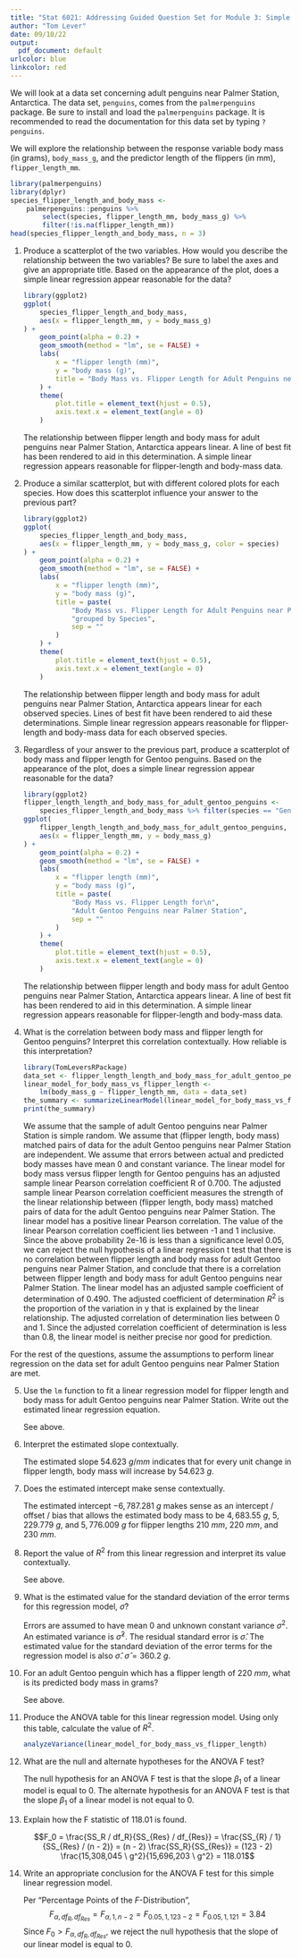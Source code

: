 ```yaml
---
title: "Stat 6021: Addressing Guided Question Set for Module 3: Simple Linear Regression"
author: "Tom Lever"
date: 09/10/22
output:
  pdf_document: default
urlcolor: blue
linkcolor: red
---
```


We will look at a data set concerning adult penguins near Palmer Station, Antarctica. The data set, `penguins`,
comes from the `palmerpenguins` package. Be sure to install and load the `palmerpenguins` package.
It is recommended to read the documentation for this data set by typing `?penguins`.

We will explore the relationship between the response variable body mass (in grams), `body_mass_g`,
and the predictor length of the flippers (in mm), `flipper_length_mm`.

```r
library(palmerpenguins)
library(dplyr)
species_flipper_length_and_body_mass <-
    palmerpenguins::penguins %>%
        select(species, flipper_length_mm, body_mass_g) %>%
        filter(!is.na(flipper_length_mm))
head(species_flipper_length_and_body_mass, n = 3)
```

1. Produce a scatterplot of the two variables. How would you describe the relationship between the two variables?
   Be sure to label the axes and give an appropriate title.
   Based on the appearance of the plot, does a simple linear regression appear reasonable for the data?

    ```r
    library(ggplot2)
    ggplot(
        species_flipper_length_and_body_mass,
        aes(x = flipper_length_mm, y = body_mass_g)
    ) +
        geom_point(alpha = 0.2) +
        geom_smooth(method = "lm", se = FALSE) +
        labs(
            x = "flipper length (mm)",
            y = "body mass (g)",
            title = "Body Mass vs. Flipper Length for Adult Penguins near Palmer Station"
        ) +
        theme(
            plot.title = element_text(hjust = 0.5),
            axis.text.x = element_text(angle = 0)
        )
    ```
    
    The relationship between flipper length and body mass for adult penguins near Palmer Station, Antarctica appears linear.
    A line of best fit has been rendered to aid in this determination.
    A simple linear regression appears reasonable for flipper-length and body-mass data.
    
2. Produce a similar scatterplot, but with different colored plots for each species.
   How does this scatterplot influence your answer to the previous part?
   
    ```r
    library(ggplot2)
    ggplot(
        species_flipper_length_and_body_mass,
        aes(x = flipper_length_mm, y = body_mass_g, color = species)
    ) +
        geom_point(alpha = 0.2) +
        geom_smooth(method = "lm", se = FALSE) +
        labs(
            x = "flipper length (mm)",
            y = "body mass (g)",
            title = paste(
                "Body Mass vs. Flipper Length for Adult Penguins near Palmer Station,\n",
                "grouped by Species",
                sep = ""
            )
        ) +
        theme(
            plot.title = element_text(hjust = 0.5),
            axis.text.x = element_text(angle = 0)
        )
    ```
    
    The relationship between flipper length and body mass for adult penguins near Palmer Station, Antarctica
    appears linear for each observed species.
    Lines of best fit have been rendered to aid these determinations.
    Simple linear regression appears reasonable for flipper-length and body-mass data for each observed species.
    
3. Regardless of your answer to the previous part, produce a scatterplot of body mass and flipper length for Gentoo penguins.
   Based on the appearance of the plot, does a simple linear regression appear reasonable for the data?
   
    ```r
    library(ggplot2)
    flipper_length_length_and_body_mass_for_adult_gentoo_penguins <-
        species_flipper_length_and_body_mass %>% filter(species == "Gentoo")
    ggplot(
        flipper_length_length_and_body_mass_for_adult_gentoo_penguins,
        aes(x = flipper_length_mm, y = body_mass_g)
    ) +
        geom_point(alpha = 0.2) +
        geom_smooth(method = "lm", se = FALSE) +
        labs(
            x = "flipper length (mm)",
            y = "body mass (g)",
            title = paste(
                "Body Mass vs. Flipper Length for\n",
                "Adult Gentoo Penguins near Palmer Station",
                sep = ""
            )
        ) +
        theme(
            plot.title = element_text(hjust = 0.5),
            axis.text.x = element_text(angle = 0)
        )
    ```
    
    The relationship between flipper length and body mass for adult Gentoo penguins near Palmer Station, Antarctica appears linear.
    A line of best fit has been rendered to aid in this determination.
    A simple linear regression appears reasonable for flipper-length and body-mass data.
    
4. What is the correlation between body mass and flipper length for Gentoo penguins?
   Interpret this correlation contextually. How reliable is this interpretation?
   
    ```r
    library(TomLeversRPackage)
    data_set <- flipper_length_length_and_body_mass_for_adult_gentoo_penguins
    linear_model_for_body_mass_vs_flipper_length <-
        lm(body_mass_g ~ flipper_length_mm, data = data_set)
    the_summary <- summarizeLinearModel(linear_model_for_body_mass_vs_flipper_length)
    print(the_summary)
    ```
    
    We assume that the sample of adult Gentoo penguins near Palmer Station is simple random.
    We assume that (flipper length, body mass) matched pairs of data for the adult Gentoo penguins near Palmer Station are independent.
    We assume that errors between actual and predicted body masses have mean 0 and constant variance.
    The linear model for body mass versus flipper length for Gentoo penguins has an adjusted sample linear Pearson correlation coefficient
    R of 0.700.
    The adjusted sample linear Pearson correlation coefficient measures the strength of the linear relationship
    between (flipper length, body mass) matched pairs of data for the adult Gentoo penguins near Palmer Station.
    The linear model has a positive linear Pearson correlation.
    The value of the linear Pearson correlation coefficient lies between -1 and 1 inclusive.
    Since the above probability 2e-16 is less than a significance level 0.05, we can reject the null hypothesis of
    a linear regression t test that there is no correlation between flipper length and body mass for adult Gentoo penguins near Palmer Station,
    and conclude that there is a correlation between flipper length and body mass for adult Gentoo penguins near Palmer Station.
    The linear model has an adjusted sample coefficient of determination of 0.490.
    The adjusted coefficient of determination $R^2$ is the proportion of the variation in y that is explained by the linear relationship.
    The adjusted correlation of determination lies between 0 and 1.
    Since the adjusted correlation coefficient of determination is less than 0.8, the linear model is neither precise nor good for prediction.
    
For the rest of the questions, assume the assumptions to perform linear regression
on the data set for adult Gentoo penguins near Palmer Station are met.

5. Use the `lm` function to fit a linear regression model for flipper length and body mass for adult Gentoo penguins near Palmer Station.
   Write out the estimated linear regression equation.
   
   See above.
   
6. Interpret the estimated slope contextually.

   The estimated slope $54.623 \ g / mm$ indicates that for every unit change in flipper length, body mass will increase by $54.623 \ g$.
   
7. Does the estimated intercept make sense contextually.

   The estimated intercept $-6,787.281 \ g$ makes sense as an intercept / offset / bias that allows the estimated body mass to be
   $4,683.55 \ g$, $5,229.779 \ g$, and $5,776.009 \ g$ for flipper lengths $210 \ mm$, $220 \ mm$, and $230 \ mm$.
   
8. Report the value of $R^2$ from this linear regression and interpret its value contextually.

   See above.
   
9. What is the estimated value for the standard deviation of the error terms for this regression model, $\hat{\sigma}$?

   Errors are assumed to have mean 0 and unknown constant variance $\sigma^2$.
   An estimated variance is $\hat{\sigma}^2$.
   The residual standard error is $\hat{\sigma}$.
   The estimated value for the standard deviation of the error terms for the regression model is also $\hat{\sigma}$.
   $\hat{\sigma} = 360.2 \ g$.
   
10. For an adult Gentoo penguin which has a flipper length of $220 \ mm$, what is its predicted body mass in grams?

    See above.
    
11. Produce the ANOVA table for this linear regression model. Using only this table, calculate the value of $R^2$.

    ```r
    analyzeVariance(linear_model_for_body_mass_vs_flipper_length)
    ```
    
12. What are the null and alternate hypotheses for the ANOVA F test?

    The null hypothesis for an ANOVA F test is that the slope $\beta_1$ of a linear model is equal to 0.
    The alternate hypothesis for an ANOVA F test is that the slope $\beta_1$ of a linear model is not equal to 0.
    
13. Explain how the F statistic of $118.01$ is found.


    $$F_0 = \frac{SS_R / df_R}{SS_{Res} / df_{Res}} = \frac{SS_{R} / 1}{SS_{Res} / (n - 2)} = (n - 2) \frac{SS_R}{SS_{Res}} = (123 - 2) \frac{15,308,045 \ g^2}{15,696,203 \ g^2} = 118.01$$
    
14. Write an appropriate conclusion for the ANOVA F test for this simple linear regression model.

    Per "Percentage Points of the $F$-Distribution",
    $$F_{\alpha, df_R, df_{Res}} = F_{\alpha, 1, n - 2} = F_{0.05, 1, 123 - 2} = F_{0.05, 1, 121} = 3.84$$
    Since $F_0 > F_{\alpha, df_R, df_{Res}}$, we reject the null hypothesis that the slope of our linear model is equal to 0.